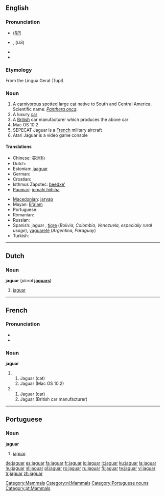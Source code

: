 {{see|Jaguar}}
==English==

{{wikipedia}}

===Pronunciation===
* {{IPA|/ˈdʒæɡjuːə/}} (''[[RP]]'')
* {{IPA|/ˈdʒæɡwɑr/}},  {{SAMPA|/"dZ{%gwAr\/ or /"dZ{gju%Ar\/}} (''US'')
*{{audio|en-us-jaguar.ogg|Audio (US)}}
*{{audio|en-uk-jaguar.ogg|Audio (UK)}}

===Etymology===
From the Lingua Geral (Tupí).

===Noun===
{{en-noun}}

# A [[carnivorous]] spotted large [[cat]] native to South and Central America. Scientific name: ''[[Panthera onca]]''.
# A luxury [[car]]
# A [[British]] car manufacturer which produces the above car
# Mac OS 10.2
# SEPECAT Jaguar is a [[French]] military aircraft
# Atari Jaguar is a video game console

====Translations====
{{trans-top|''Panthera onca''}}

* Chinese: [[美洲豹]]
* Dutch: {{t+|nl|jaguar|m}}
* Estonian: [[jaaguar]]
* German: {{t-|de|Jaguar|m}}
* Croatian: {{t-|hr|Jaguar}}
* Isthmus Zapotec: [[beedxeʼ]]
* [[Paumarí]]: [[jomahi hiihiha]] {{f}}
{{trans-mid}}
* [[Macedonian]]: [[јагуар]] {{m}}
* Mayan: [[B'alam]]
* Portuguese: {{t-|pt|jaguar|m}}
* Romanian: {{t+|ro|jaguar|m}}
* Russian: {{t+|ru|ягуар|m|tr=jaguár|sc=Cyrl}}
* Spanish: jaguar {{m}}, [[tigre]] {{m}} (''Bolivia, Colombia, Venezuela, especially rural usage''), [[yaguareté]] {{m}} (''Argentina, Paraguay'')
* Turkish: {{t+|tr|jaguar}}
{{trans-bottom}}

[[Category:Mammals]]

----

==Dutch==

===Noun===
'''jaguar''' {{m}} (''plural'' '''[[jaguars]]''')

# [[#English|jaguar]]

[[Category:nl:Mammals]]

----

==French==

===Pronunciation===
* {{IPA|/ʒa.gwaʁ/}}
*{{audio|Fr-jaguar-fr-Paris.ogg|Audio (FR)}}

===Noun===
'''jaguar'''

# {{m}}
## Jaguar (cat)
## Jaguar (Mac OS 10.2)
# {{f}}
## Jaguar (car)
## Jaguar (British car manufacturer)

----

==Portuguese==

===Noun===
'''jaguar''' {{m}}

# [[#English|jaguar]].

[[Category:Portuguese nouns]]
[[Category:pt:Mammals]]

[[de:jaguar]]
[[es:jaguar]]
[[fa:jaguar]]
[[fr:jaguar]]
[[io:jaguar]]
[[it:jaguar]]
[[ku:jaguar]]
[[la:jaguar]]
[[hu:jaguar]]
[[nl:jaguar]]
[[pl:jaguar]]
[[ro:jaguar]]
[[ru:jaguar]]
[[fi:jaguar]]
[[te:jaguar]]
[[vi:jaguar]]
[[tr:jaguar]]
[[zh:jaguar]]